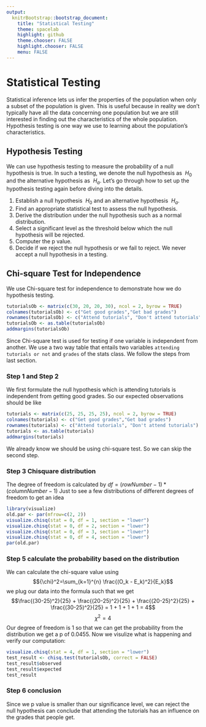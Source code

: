 ```yaml
---
output: 
  knitrBootstrap::bootstrap_document:
    title: "Statistical Testing"
    theme: spacelab
    highlight: github
    theme.chooser: FALSE
    highlight.chooser: FALSE
    menu: FALSE
---
```

# Statistical Testing
Statistical inference lets us infer the properties of the population when only a subset of the population is given. This is useful because in reality we don't typically have all the data concerning one population but we are still interested in finding out the characteristics of the whole population. Hypothesis testing is one way we use to learning about the population's characteristics.

## Hypothesis Testing 
We can use hypothesis testing to measure the probability of a null hypothesis is true. In such a testing, we denote the null hypothesis as $\ H_0$ and the alternative hypothesis as $\ H_a$. Let's go through how to set up the hypothesis testing again before diving into the details.

1. Establish a null hypothesis $\ H_0$ and an alternative hypothesis $\ H_a$.
2. Find an appropriate statistical test to assess the null hypothesis.
3. Derive the distribution under the null hypothesis such as a normal distribution.
4. Select a significant level as the threshold below which the null hypothesis will be rejected.
5. Computer the p value.
6. Decide if we reject the null hypothesis or we fail to reject. We never accept a null hypothesis in a testing.

## Chi-square Test for Independence 
We use Chi-square test for independence to demonstrate how we do hypothesis testing.
```r
tutorialsOb <- matrix(c(30, 20, 20, 30), ncol = 2, byrow = TRUE)
colnames(tutorialsOb) <- c("Get good grades","Get bad grades")
rownames(tutorialsOb) <- c("Attend tutorials", "Don't attend tutorials")
tutorialsOb <- as.table(tutorialsOb)
addmargins(tutorialsOb)
```
Since Chi-square test is used for testing if one variable is independent from another. We use a two way table that entails two variables `attending tutorials or not` and `grades` of the stats class. We follow the steps from last section.

### Step 1 and Step 2
We first formulate the null hypothesis which is attending tutorials is independent from getting good grades. So our expected observations should be like
```r
tutorials <- matrix(c(25, 25, 25, 25), ncol = 2, byrow = TRUE)
colnames(tutorials) <- c("Get good grades","Get bad grades")
rownames(tutorials) <- c("Attend tutorials", "Don't attend tutorials")
tutorials <- as.table(tutorials)
addmargins(tutorials)
```

We already know we should be using chi-square test. So we can skip the second step.

### Step 3 Chisquare distribution
The degree of freedom is calculated by
$df = (rowNumber -1) * (columnNumber - 1)$
Just to see a few distributions of different degrees of freedom to get an idea 
```r
library(visualize)
old.par <- par(mfrow=c(2, 2))
visualize.chisq(stat = 0, df = 1, section = "lower")
visualize.chisq(stat = 0, df = 2, section = "lower")
visualize.chisq(stat = 0, df = 3, section = "lower")
visualize.chisq(stat = 0, df = 4, section = "lower")
par(old.par)
```

### Step 5 calculate the probability based on the distribution 
We can calculate the chi-square value using 
$${\chi}^2=\sum_{k=1}^{n} \frac{(O_k - E_k)^2}{E_k}$$
we plug our data into the formula such that we get
$$\frac{(30-25)^2}{25} + \frac{(20-25)^2}{25} + \frac{(20-25)^2}{25} + \frac{(30-25)^2}{25} = 1 + 1 + 1 + 1 = 4$$
$${\chi}^2=4$$
Our degree of freedom is 1 so that we can get the probability from the distribution we get a p of 0.0455. Now we visulize what is happening and verify our computation:
```r
visualize.chisq(stat = 4, df = 1, section = "lower")
test_result <- chisq.test(tutorialsOb, correct = FALSE)
test_result$observed
test_result$expected
test_result
```

### Step 6 conclusion
Since we p value is smaller than our significance level, we can reject the null hypothesis can conclude that attending the tutorials has an influence on the grades that people get.



